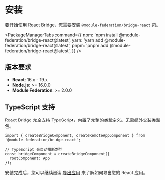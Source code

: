 # 安装

要开始使用 React Bridge，您需要安装 `@module-federation/bridge-react` 包。


<PackageManagerTabs
  command={{
    npm: 'npm install @module-federation/bridge-react@latest',
    yarn: 'yarn add @module-federation/bridge-react@latest', 
    pnpm: 'pnpm add @module-federation/bridge-react@latest',
  }}
/>

## 版本要求

- **React**: 16.x - 19.x
- **Node.js**: >= 16.0.0
- **Module Federation**: >= 2.0.0

## TypeScript 支持

React Bridge 完全支持 TypeScript，内置了完整的类型定义。无需额外安装类型包。

```tsx
import { createBridgeComponent, createRemoteAppComponent } from '@module-federation/bridge-react';

// TypeScript 会自动推断类型
const bridgeComponent = createBridgeComponent({
  rootComponent: App
});
```

安装完成后，您可以继续阅读 [导出应用](./export-app) 来了解如何导出您的 React 应用。
